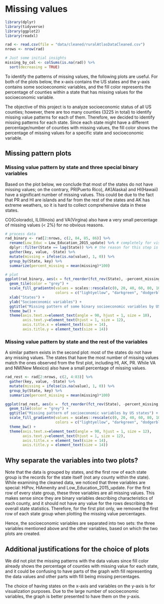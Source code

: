 # Missing values


```r
library(dplyr)
library(tidyverse)
library(ggplot2)
library(readxl)
```

```r
rad <- read.csv(file = "data/cleaned/ruralAtlasDataCleaned.csv")
nrows <- nrow(rad)
```

```r
# Just some initial insights
missing_by_col <- colSums(is.na(rad)) %>% 
  sort(decreasing = TRUE)
```

To identify the patterns of missing values, the following plots are useful. For both of the plots below, the x-axis contains the US states and the y-axis contains some socioeconomic variables, and the fill color represents the percentage of counties within a state that has missing values for the socioeconomic variable. \

The objective of this project is to analyze socioeconomic status of all US counties; however, there are too many counties (3225 in total) to identify missing value patterns for each of them. Therefore, we decided to identify missing patterns for each state. Since each state might have a different percentage/number of counties with missing values, the fill color shows the percentage of missing values for a specific state and socioeconomic variable. \


## Missing pattern plots

### Missing value pattern by state and three special binary variables

Based on the plot below, we conclude that most of the states do not have missing values; on the contrary, PR(Puerto Rico), AK(Alaska) and HI(Hawaii) have a significant number of missing values. This could be due to the fact that PR and HI are islands and far from the rest of the states and AK has extreme weathers, so it is hard to collect comprehensive data in these states.\

CO(Colorado), IL(Illinois) and VA(Virgina) also have a very small percentage of missing values (< 2%) for no obvious reasons. \

```r
# process data
rad_binary <- rad[2:nrows, c(2, 84, 85, 86)] %>%
  rename(Low_Educ = Low_Education_2015_update) %>% # completely for visual purpose (i.e to save some space)
  dplyr::filter(State == lag(State)) %>% # the reason for this step is explained above
  gather(key, value, -State) %>%
  mutate(missing = ifelse(is.na(value), 1, 0)) %>%
  group_by(State, key) %>%
  summarize(percent_missing = mean(missing)*100)

# plot
ggplot(rad_binary, aes(x = fct_reorder(fct_rev(State), -percent_missing, sum), y = key, fill = percent_missing)) +
  geom_tile(color = "grey") +
  scale_fill_gradientn(values = scales::rescale(c(0, 20, 40, 60, 80, 100)), 
                       colors = c("lightyellow", "darkgreen", "dodgerblue2")) +
  xlab("States") +
  ylab("Socioeconomic variables") +
  ggtitle("Missing pattern of some binary socioeconomic variables by US states") +
  theme_bw() +
  theme(axis.text.x=element_text(angle = 90, hjust = 1, size = 10), 
        axis.text.y=element_text(hjust = 1, size = 12), 
        axis.title.x = element_text(size = 14), 
        axis.title.y = element_text(size = 14))
```

### Missing value pattern by state and the rest of the variables

A similar pattern exists in the second plot: most of the states do not have any missing values. The states that have the most number of missing values match the ones observed from the first plot, including HI, AK, PR. While VA and NM(New Mexico) also have a small percentage of missing values. \


```r
rad_rest <- rad[2:nrows, c(2, 4:83)] %>%
  gather(key, value, -State) %>%
  mutate(missing = ifelse(is.na(value), 1, 0)) %>%
  group_by(State, key) %>%
  summarize(percent_missing = mean(missing)*100) 

ggplot(rad_rest, aes(x =  fct_reorder(fct_rev(State), -percent_missing, sum), y =key, fill = percent_missing)) +
  geom_tile(color = "grey") +
  ggtitle("Missing pattern of socioeconomic variables by US states") +
  scale_fill_gradientn(values = scales::rescale(c(0, 20, 40, 60, 80, 100)), 
                       colors = c("lightyellow", "darkgreen", "dodgerblue2")) +
  theme_bw() +
  theme(axis.text.x=element_text(angle = 90, hjust = 1, size = 12), 
        axis.text.y=element_text(hjust = 1, size = 12), 
        axis.title.x = element_text(size = 14), 
        axis.title.y = element_text(size = 14))
```


## Why separate the variables into two plots?\
Note that the data is grouped by states, and the first row of each state group is the records for the state itself (not any county within the state). While examining the cleaned data, we noticed that three variables are special: HiPov, HiAmenity and Low_Education_2015_update. For the first row of every state group, these three variables are all missing values. This makes sense since they are binary variables describing characteristics of each county, and it should not have any value for the rows describing the overall state statistics. Therefore, for the first plot only, we removed the first row of each state group when plotting the missing value percentages. \

Hence, the socioeconomic variables are separated into two sets: the three variables mentioned above and the other variables, based on which the two plots are created.\


## Additional justifications for the choice of plots\
We did not plot the missing patterns with the data values since fill color already shows the percentage of counties with missing value for each state, and it could be confusing to have parts of the graph with fill representing the data values and other parts with fill being missing percentages. \

The choice of having states on the x-axis and variables on the y-axis is for visualization purposes. Due to the large number of socioeconomic variables, the graph is better presented to have them on the y-axis. \
